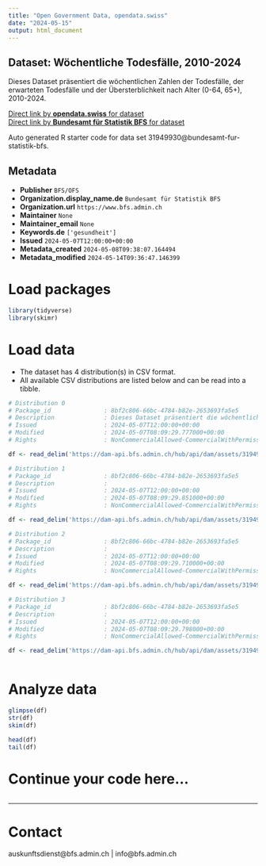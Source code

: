 ```yaml
---
title: "Open Government Data, opendata.swiss"
date: "2024-05-15"
output: html_document
---
```


## Dataset: Wöchentliche Todesfälle, 2010-2024

Dieses Dataset präsentiert die wöchentlichen Zahlen der Todesfälle, der erwarteten Todesfälle und der Übersterblichkeit nach Alter (0-64, 65+), 2010-2024.

[Direct link by **opendata.swiss** for dataset](https://opendata.swiss/de/dataset/wochentliche-todesfalle-2010-2024)<br>
[Direct link by **Bundesamt für Statistik BFS** for dataset](https://www.bfs.admin.ch/asset/de/ts-d-14.03.04.03-wr)

Auto generated R starter code for data set 31949930@bundesamt-fur-statistik-bfs.

## Metadata

- **Publisher** `BFS/OFS`
- **Organization.display_name.de** `Bundesamt für Statistik BFS`
- **Organization.url** `https://www.bfs.admin.ch`
- **Maintainer** `None`
- **Maintainer_email** `None`
- **Keywords.de** `['gesundheit']`
- **Issued** `2024-05-07T12:00:00+00:00`
- **Metadata_created** `2024-05-08T09:38:07.164494`
- **Metadata_modified** `2024-05-14T09:36:47.146399`


# Load packages

```r

library(tidyverse)
library(skimr)

```

# Load data

-   The dataset has 4 distribution(s) in CSV format.
-   All available CSV distributions are listed below and can be read into a tibble.

```r

# Distribution 0
# Package_id               : 8bf2c806-66bc-4784-b82e-2653693fa5e5
# Description              : Dieses Dataset präsentiert die wöchentlichen Zahlen der Todesfälle, der erwarteten Todesfälle und der Übersterblichkeit nach Alter (0-64, 65+), 2010-2024.
# Issued                   : 2024-05-07T12:00:00+00:00
# Modified                 : 2024-05-07T08:09:29.777000+00:00
# Rights                   : NonCommercialAllowed-CommercialWithPermission-ReferenceRequired

df <- read_delim('https://dam-api.bfs.admin.ch/hub/api/dam/assets/31949944/master')

# Distribution 1
# Package_id               : 8bf2c806-66bc-4784-b82e-2653693fa5e5
# Description              : 
# Issued                   : 2024-05-07T12:00:00+00:00
# Modified                 : 2024-05-07T08:09:29.851000+00:00
# Rights                   : NonCommercialAllowed-CommercialWithPermission-ReferenceRequired

df <- read_delim('https://dam-api.bfs.admin.ch/hub/api/dam/assets/31949949/master')

# Distribution 2
# Package_id               : 8bf2c806-66bc-4784-b82e-2653693fa5e5
# Description              : 
# Issued                   : 2024-05-07T12:00:00+00:00
# Modified                 : 2024-05-07T08:09:29.710000+00:00
# Rights                   : NonCommercialAllowed-CommercialWithPermission-ReferenceRequired

df <- read_delim('https://dam-api.bfs.admin.ch/hub/api/dam/assets/31949954/master')

# Distribution 3
# Package_id               : 8bf2c806-66bc-4784-b82e-2653693fa5e5
# Description              : 
# Issued                   : 2024-05-07T12:00:00+00:00
# Modified                 : 2024-05-07T08:09:29.798000+00:00
# Rights                   : NonCommercialAllowed-CommercialWithPermission-ReferenceRequired

df <- read_delim('https://dam-api.bfs.admin.ch/hub/api/dam/assets/31949940/master')



```

# Analyze data

```r

glimpse(df)
str(df)
skim(df)

head(df)
tail(df)

```

# Continue your code here...

```r

```

------------------------------------------------------------------------

# Contact

auskunftsdienst@bfs.admin.ch | info@bfs.admin.ch
